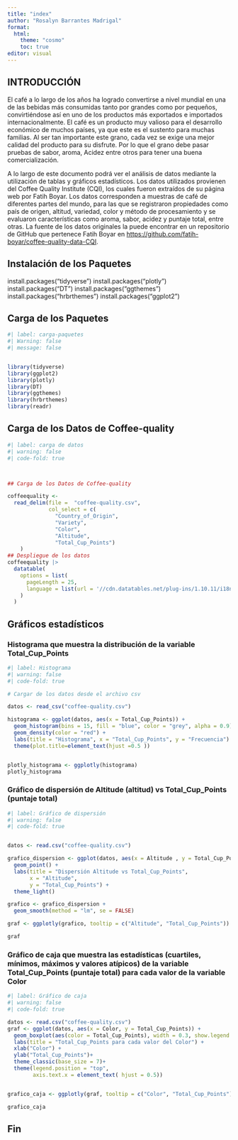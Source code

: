 ---
title: "index"
author: "Rosalyn Barrantes Madrigal"
format: 
  html:
    theme: "cosmo"
    toc: true
editor: visual
---
## INTRODUCCIÓN

El café a lo largo de los años ha logrado convertirse a nivel mundial en una de las bebidas más consumidas tanto por grandes como por pequeños, convirtiéndose así en uno de los productos más exportados e importados internacionalmente. El café es un producto muy valioso para el desarrollo económico de muchos países, ya que este es el sustento para muchas familias. Al ser tan importante este grano, cada vez se exige una mejor calidad del producto para su disfrute. Por lo que el grano debe pasar pruebas de sabor, aroma, Acidez entre otros para tener una buena comercialización.

A lo largo de este documento podrá ver el análisis de datos mediante la utilización de tablas y gráficos estadísticos. Los datos utilizados provienen del Coffee Quality Institute (CQI), los cuales fueron extraídos de su página web por Fatih Boyar. Los datos corresponden a muestras de café de diferentes partes del mundo, para las que se registraron propiedades como país de origen, altitud, variedad, color y método de procesamiento y se evaluaron características como aroma, sabor, acidez y puntaje total, entre otras. La fuente de los datos originales la puede encontrar en un repositorio de GitHub que pertenece Fatih Boyar en <https://github.com/fatih-boyar/coffee-quality-data-CQI>.

## Instalación de los Paquetes

install.packages("tidyverse") install.packages("plotly") install.packages("DT") install.packages("ggthemes") install.packages("hrbrthemes") install.packages("ggplot2")

## Carga de los Paquetes

```{r}
#| label: carga-paquetes
#| Warning: false
#| message: false


library(tidyverse)
library(ggplot2)
library(plotly)
library(DT)
library(ggthemes)
library(hrbrthemes)
library(readr)
```

## Carga de los Datos de Coffee-quality

```{r}
#| label: carga de datos
#| warning: false
#| code-fold: true



## Carga de los Datos de Coffee-quality

coffeequality <-
  read_delim(file =  "coffee-quality.csv",
             col_select = c(
               "Country_of_Origin",
               "Variety",
               "Color",
               "Altitude",
               "Total_Cup_Points")
    )
## Despliegue de los datos
coffeequality |>
  datatable(
    options = list(
      pageLength = 25,
      language = list(url = '//cdn.datatables.net/plug-ins/1.10.11/i18n/Spanish.json')
    )
  )

```

## Gráficos estadísticos

### Histograma que muestra la distribución de la variable Total_Cup_Points

```{r}
#| label: Histograma
#| warning: false
#| code-fold: true

# Cargar de los datos desde el archivo csv 

datos <- read_csv("coffee-quality.csv")

histograma <- ggplot(datos, aes(x = Total_Cup_Points)) +
  geom_histogram(bins = 15, fill = "blue", color = "grey", alpha = 0.9) +
  geom_density(color = "red") +
  labs(title = "Histograma", x = "Total_Cup_Points", y = "Frecuencia") +
  theme(plot.title=element_text(hjust =0.5 ))


plotly_histograma <- ggplotly(histograma)
plotly_histograma

```

### Gráfico de dispersión de Altitude (altitud) vs Total_Cup_Points (puntaje total)

```{r}
#| label: Gráfico de dispersión 
#| warning: false
#| code-fold: true


datos <- read.csv("coffee-quality.csv")

grafico_dispersion <- ggplot(datos, aes(x = Altitude , y = Total_Cup_Points))+
  geom_point() +
  labs(title = "Dispersión Altitude vs Total_Cup_Points",
       x = "Altitude",
       y = "Total_Cup_Points") +
  theme_light()

grafico <- grafico_dispersion +
  geom_smooth(method = "lm", se = FALSE)

graf <- ggplotly(grafico, tooltip = c("Altitude", "Total_Cup_Points")) 

graf
```

### Gráfico de caja que muestra las estadísticas (cuartiles, mínimos, máximos y valores atípicos) de la variable Total_Cup_Points (puntaje total) para cada valor de la variable Color

```{r}
#| label: Gráfico de caja 
#| warning: false
#| code-fold: true

datos <- read.csv("coffee-quality.csv")
graf <- ggplot(datos, aes(x = Color, y = Total_Cup_Points)) +
  geom_boxplot(aes(color = Total_Cup_Points), width = 0.3, show.legend = TRUE, horizontal = TRUE,) +
  labs(title = "Total_Cup_Points para cada valor del Color") +
  xlab("Color") +
  ylab("Total_Cup_Points")+
  theme_classic(base_size = 7)+
  theme(legend.position = "top",
        axis.text.x = element_text( hjust = 0.5))


grafico_caja <- ggplotly(graf, tooltip = c("Color", "Total_Cup_Points"))

grafico_caja
```


## Fin